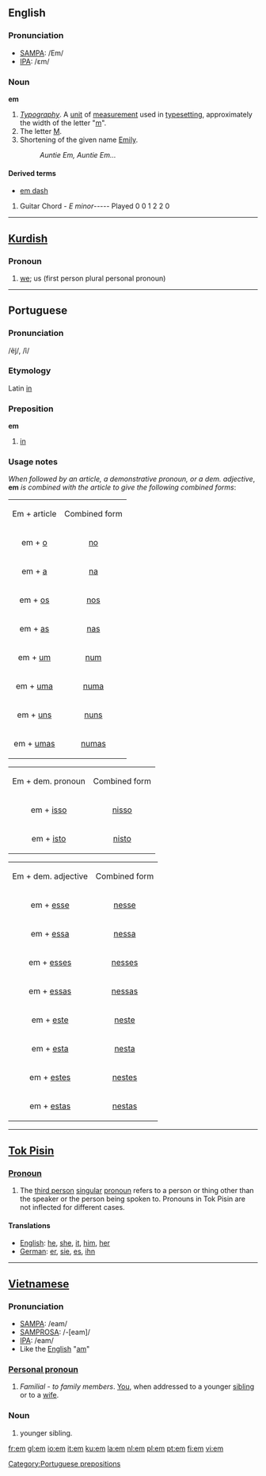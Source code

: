 ==English==

===Pronunciation===
*[[SAMPA]]: /Em/
*[[International Phonetic Alphabet|IPA]]: /ɛm/

===Noun===
'''em'''
#''[[Typography]]''. A [[unit]] of [[measure]]ment used in [[typesetting]], approximately the width of the letter "[[m]]".
#The letter [[M]].
#Shortening of the given name [[Emily]].
#:''Auntie Em, Auntie Em...''

====Derived terms====
*[[em dash]]

# Guitar Chord - ''E minor''----- Played 0 0 1 2 2 0

----

==[[Kurdish]]==
===Pronoun===

#[[we]]; us (first person plural personal pronoun)


-----

==Portuguese==
===Pronunciation===
/e&#771;j̃/, /ĩ/
===Etymology===
Latin [[in]]
===Preposition===
'''em'''
# [[in]]

===Usage notes===
''When followed by an article, a demonstrative pronoun, or a dem. adjective'', '''em''' ''is combined with the article to give the following combined forms'':

{| border="1" align="center" cellpadding="5"
|-
|Em + article
|Combined form

|-
|align="center"|em + [[o]]
|align="center"|[[no]]

|-
|align="center"|em + [[a]]
|align="center"|[[na]]

|-
|align="center"|em + [[os]]
|align="center"|[[nos]]

|-
|align="center"|em + [[as]]
|align="center"|[[nas]]

|-
|align="center"|em + [[um]]
|align="center"|[[num]]

|-
|align="center"|em + [[uma]]
|align="center"|[[numa]]

|-
|align="center"|em + [[uns]]
|align="center"|[[nuns]]

|-
|align="center"|em + [[umas]]
|align="center"|[[numas]]

|}


{| border="1" align="center" cellpadding="5"
|-
|Em + dem. pronoun
|Combined form

|-
|align="center"|em + [[isso]]
|align="center"|[[nisso]]

|-
|align="center"|em + [[isto]]
|align="center"|[[nisto]]

|}

{| border="1" align="center" cellpadding="5"
|-
|Em + dem. adjective
|Combined form

|-
|align="center"|em + [[esse]]
|align="center"|[[nesse]]

|-
|align="center"|em + [[essa]]
|align="center"|[[nessa]]

|-
|align="center"|em + [[esses]]
|align="center"|[[nesses]]

|-
|align="center"|em + [[essas]]
|align="center"|[[nessas]]

|-
|align="center"|em + [[este]]
|align="center"|[[neste]]

|-
|align="center"|em + [[esta]]
|align="center"|[[nesta]]

|-
|align="center"|em + [[estes]]
|align="center"|[[nestes]]

|-
|align="center"|em + [[estas]]
|align="center"|[[nestas]]

|}

[[Category:Portuguese prepositions]]

----

==[[Tok Pisin]]==

===[[Pronoun]]===
#The [[third person]] [[singular]] [[pronoun]] refers to a person or thing other than the speaker or the person being spoken to. Pronouns in Tok Pisin are not inflected for different cases.

====Translations====
*[[English]]: [[he]], [[she]], [[it]], [[him]], [[her]]
*[[German]]: [[er]], [[sie]], [[es]], [[ihn]]

-----

==[[Vietnamese]]==

===Pronunciation===
*[[SAMPA]]: /eam/
*[[SAMPROSA]]: /-<nowiki>[</nowiki>eam<nowiki>]</nowiki>/
*[[International Phonetic Alphabet|IPA]]: /eam/
*Like the [[English]] "[[Am#English|am]]"

===[[Personal pronoun]]===
#''Familial'' - ''to family members''. [[You]], when addressed to a younger [[sibling]] or to a [[wife]].

===Noun===
#younger sibling.

[[fr:em]]
[[gl:em]]
[[io:em]]
[[it:em]]
[[ku:em]]
[[la:em]]
[[nl:em]]
[[pl:em]]
[[pt:em]]
[[fi:em]]
[[vi:em]]